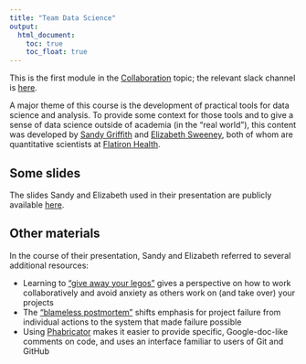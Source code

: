 ```yaml
---
title: "Team Data Science"
output:
  html_document: 
    toc: true
    toc_float: true
---
```


This is the first module in the [Collaboration](topic_collaboration.html) topic; the relevant slack channel is [here](https://p8105-fall2017.slack.com/messages/C7G7KR6MP).

A major theme of this course is the development of practical tools for data science and analysis. To provide some context for those tools and to give a sense of data science outside of academia (in the "real world"), this content was developed by [Sandy Griffith](https://www.linkedin.com/in/sandy-griffith-70861a95) and [Elizabeth Sweeney](https://www.linkedin.com/in/elizabeth-sweeney-a68b9739), both of whom are quantitative scientists at [Flatiron Health](https://flatiron.com).


## Some slides

The slides Sandy and Elizabeth used in their presentation are publicly available [here](resources/a_day_in_the_life.pdf).


## Other materials

In the course of their presentation, Sandy and Elizabeth referred to several additional resources:

* Learning to ["give away your legos"](http://firstround.com/review/give-away-your-legos-and-other-commandments-for-scaling-startups/) gives a perspective on how to work collaboratively and avoid anxiety as others work on (and take over) your projects
* The ["blameless postmortem"](https://codeascraft.com/2012/05/22/blameless-postmortems/) shifts emphasis for project failure from individual actions to the system that made failure possible
* Using [Phabricator](https://secure.phabricator.com) makes it easier to provide specific, Google-doc-like comments on code, and uses an interface familiar to users of Git and GitHub

